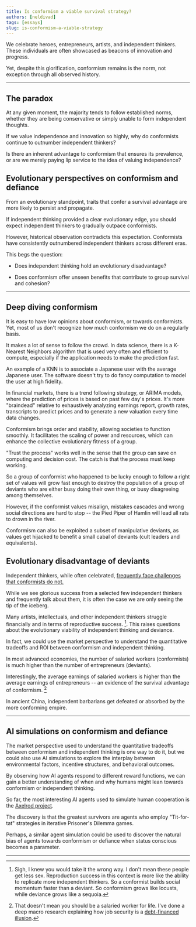 ```yaml
---
title: Is conformism a viable survival strategy?
authors: [neldivad]
tags: [essays]
slug: is-conformism-a-viable-strategy
---
```


We celebrate heroes, entrepreneurs, artists, and independent thinkers. These individuals are often showcased as beacons of innovation and progress. 

Yet, despite this glorification, conformism remains is the norm, not exception through all observed history. 

<!--truncate-->

---

## The paradox

At any given moment, the majority tends to follow established norms, whether they are being conservative or simply unable to form independent thoughts. 

If we value independence and innovation so highly, why do conformists continue to outnumber independent thinkers? 

Is there an inherent advantage to conformism that ensures its prevalence, or are we merely paying lip service to the idea of valuing independence?

## Evolutionary perspectives on conformism and defiance

From an evolutionary standpoint, traits that confer a survival advantage are more likely to persist and propagate. 

If independent thinking provided a clear evolutionary edge, you should expect independent thinkers to gradually outpace conformists. 

However, historical observation contradicts this expectation. Conformists have consistently outnumbered independent thinkers across different eras. 

This begs the question: 

- Does independent thinking hold an evolutionary disadvantage? 

- Does conformism offer unseen benefits that contribute to group survival and cohesion?

--- 

## Deep diving conformism

It is easy to have low opinions about conformism, or towards conformists. Yet, most of us don't recognize how much conformism we do on a regularly basis. 

It makes a lot of sense to follow the crowd. In data science, there is a K-Nearest Neighbors algorithm that is used very often and efficient to compute, especially if the application needs to make the prediction fast. 

An example of a KNN is to associate a Japanese user with the average Japanese user. The software doesn't try to do fancy computation to model the user at high fidelity. 

In financial markets, there is a trend following strategy, or ARIMA models, where the prediction of prices is based on past few day's prices. It's more "braindead" relative to exhaustively analyzing earnings report, growth rates, transcripts to predict prices and to generate a new valuation every time data changes. 

Conformism brings order and stability, allowing societies to function smoothly. It facilitates the scaling of power and resources, which can enhance the collective evolutionary fitness of a group. 

"Trust the process" works well in the sense that the group can save on computing and decision cost. The catch is that the process must keep working. 

So a group of conformist who happened to be lucky enough to follow a right set of values will grow fast enough to destroy the population of a group of deviants who are either busy doing their own thing, or busy disagreeing among themselves.

However, if the conformist values misalign, mistakes cascades and wrong social directions are hard to stop -- the Pied Piper of Hamlin will lead all rats to drown in the river. 

Conformism can also be exploited a subset of manipulative deviants, as values get hijacked to benefit a small cabal of deviants (cult leaders and equivalents).

## Evolutionary disadvantage of deviants

Independent thinkers, while often celebrated, [frequently face challenges that conformists do not.](/blog/2025/01-23-why-independent-people-invite-troubles.mdx) 

While we see glorious success from a selected few independent thinkers and frequently talk about them, it is often the case we are only seeing the tip of the iceberg. 

Many artists, intellectuals, and other independent thinkers struggle financially and in terms of reproductive success. [^1]. This raises questions about the evolutionary viability of independent thinking and deviance.

[^1]: Sigh, I knew you would take it the wrong way. I don't mean these people get less sex. Reproduction success in this context is more like the ability to replicate more independent thinkers. So a conformist builds social momentum faster than a deviant. So conformism grows like locusts, while deviance grows like a sequoia.

In fact, we could use the market perspective to understand the quantitative tradeoffs and ROI between conformism and independent thinking. 

In most advanced economies, the number of salaried workers (conformists) is much higher than the number of entrepreneurs (deviants).

Interestingly, the average earnings of salaried workers is higher than the average earnings of entrepreneurs -- an evidence of the survival advantage of conformism. [^2]

[^2]: That doesn't mean you should be a salaried worker for life. I've done a deep macro research explaining how job security is a [debt-financed illusion](/blog/2025/01-05-we-cant-afford-job-security.md). 

In ancient China, independent barbarians get defeated or absorbed by the more conforming empire. 

--- 

## AI simulations on conformism and defiance

The market perspective used to understand the quantitative tradeoffs between conformism and independent thinking is one way to do it, but we could also use AI simulations to explore the interplay between environmental factors, incentive structures, and behavioral outcomes.

By observing how AI agents respond to different reward functions, we can gain a better understanding of when and why humans might lean towards conformism or independent thinking. 

So far, the most interesting AI agents used to simulate human cooperation is the [Axelrod project](https://github.com/Axelrod-Python/Axelrod). 

The discovery is that the greatest survivors are agents who employ "Tit-for-tat" strategies in iterative Prisoner's Dilemma games. 

Perhaps, a similar agent simulation could be used to discover the natural bias of agents towards conformism or defiance when status conscious becomes a parameter. 

---
